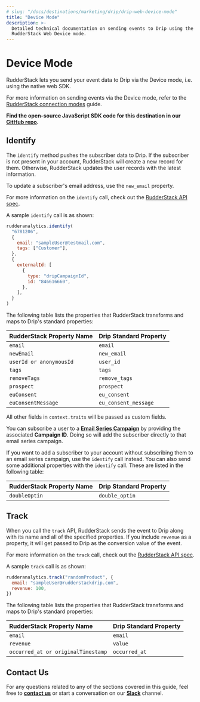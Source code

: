 ```yaml
---
# slug: "/docs/destinations/marketing/drip/drip-web-device-mode"
title: "Device Mode"
description: >-
  Detailed technical documentation on sending events to Drip using the
  RudderStack Web Device mode.
---
```


# Device Mode

RudderStack lets you send your event data to Drip via the Device mode, i.e. using the native web SDK.

<div class="infoBlock">

For more information on sending events via the Device mode, refer to the <a href="https://rudderstack.com/docs/connections/rudderstack-connection-modes//">RudderStack connection modes</a> guide.

</div>

<div class="successBlock">

**Find the open-source JavaScript SDK code for this destination in our <a href="https://github.com/rudderlabs/rudder-sdk-js/tree/production/integrations/Drip">GitHub repo</a>.**
</div>

## Identify

The `identify` method pushes the subscriber data to Drip. If the subscriber is not present in your account, RudderStack will create a new record for them. Otherwise, RudderStack updates the user records with the latest information.

<div class="infoBlock">

To update a subscriber's email address, use the <code class="inline-code">new_email</code> property.

</div>

<div class="infoBlock">

For more information on the <code class="inline-code">identify</code> call, check out the <a href="https://rudderstack.com/docs/rudderstack-api/api-specification/rudderstack-spec/identify/">RudderStack API spec</a>.

</div>

A sample `identify` call is as shown:

```javascript
rudderanalytics.identify(
  "6781206",
  {
    email: "sampleUser@testmail.com",
    tags: ["Customer"],
  },
  {
    externalId: [
      {
        type: "dripCampaignId",
        id: "846616660",
      },
    ],
  }
)
```

The following table lists the properties that RudderStack transforms and maps to Drip's standard properties:

| **RudderStack Property Name** | **Drip Standard Property** |
| :---------------------------- | :------------------------- |
| `email`                       | `email`                    |
| `newEmail`                    | `new_email`                |
| `userId or anonymousId`       | `user_id`                  |
| `tags`                        | `tags`                     |
| `removeTags`                  | `remove_tags`              |
| `prospect`                    | `prospect`                 |
| `euConsent`                   | `eu_consent`               |
| `euConsentMessage`            | `eu_consent_message`       |

<div class="infoBlock">

All other fields in <code class="inline-code">context.traits</code> will be passed as custom fields.

</div>

You can subscribe a user to a [**Email Series Campaign**](https://www.drip.com/learn/docs/guides/overview-of-drip) by providing the associated **Campaign ID**. Doing so will add the subscriber directly to that email series campaign.

If you want to add a subscriber to your account without subscribing them to an email series campaign, use the `identify` call instead. You can also send some additional properties with the `identify` call. These are listed in the following table:

| **RudderStack Property Name** | **Drip Standard Property** |
| :---------------------------- | :------------------------- |
| `doubleOptin`                 | `double_optin`             |

## Track

When you call the `track` API, RudderStack sends the event to Drip along with its name and all of the specified properties. If you include `revenue` as a property, it will get passed to Drip as the conversion value of the event.

<div class="infoBlock">

For more information on the <code class="inline-code">track</code> call, check out the <a href="https://rudderstack.com/docs/rudderstack-api/api-specification/rudderstack-spec/track//">RudderStack API spec</a>.

</div>

A sample `track` call is as shown:

```javascript
rudderanalytics.track("randomProduct", {
  email: "sampleUser@rudderstackdrip.com",
  revenue: 100,
})
```

The following table lists the properties that RudderStack transforms and maps to Drip's standard properties:

| **RudderStack Property Name**      | **Drip Standard Property** |
| :--------------------------------- | :------------------------- |
| `email`                            | `email`                    |
| `revenue`                          | `value`                    |
| `occurred_at or originalTimestamp` | `occurred_at`              |

## Contact Us

For any questions related to any of the sections covered in this guide, feel free to [**contact us**](mailto:%20docs@rudderstack.com) or start a conversation on our [**Slack**](https://rudderstack.com/join-rudderstack-slack-community) channel.
